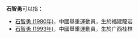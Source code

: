 '''石智勇'''可以指：
* [[石智勇_(1980年)|石智勇 (1980年)]]，中國舉重運動員，生於福建龍岩
* [[石智勇_(1993年)|石智勇 (1993年)]]，中國舉重運動員，生於广西桂林
{{Disambiguation|Z|cat=三字石姓人名消歧義}}
